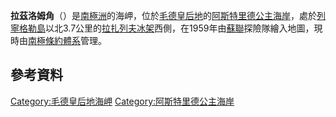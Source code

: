 {{coord|70|0|S|12|52|E|display=title}}

'''拉茲洛姆角'''（{{lang-en|Razlom Point}}）是[[南極洲|南極洲]]的海岬，位於[[毛德皇后地|毛德皇后地]]的[[阿斯特里德公主海岸|阿斯特里德公主海岸]]，處於[[列寧格勒島|列寧格勒島]]以北3.7公里的[[拉扎列夫冰架|拉扎列夫冰架]]西側，在1959年由[[蘇聯|蘇聯]]探險隊繪入地圖，現時由[[南極條約體系|南極條約體系]]管理。

==參考資料==
{{usgs-gazetteer}}

{{DEFAULTSORT:Razlom Point}}
[[Category:毛德皇后地海岬|Category:毛德皇后地海岬]]
[[Category:阿斯特里德公主海岸|Category:阿斯特里德公主海岸]]


{{PrincessAstridCoast-geo-stub}}